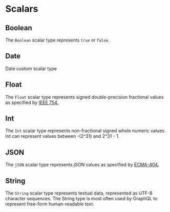 # Scalars

## Boolean
The `Boolean` scalar type represents `true` or `false`.

## Date
Date custom scalar type

## Float
The `Float` scalar type represents signed double-precision fractional values as specified by [IEEE 754.](https://en.wikipedia.org/wiki/IEEE_754)

## Int
The `Int` scalar type represents non-fractional signed whole numeric values. Int can represent values between -(2^31) and 2^31 - 1.

## JSON
The `jSON` scalar type represents jSON values as specified by [ECMA-404.](https://ecma-international.org/publications/files/ECMA-ST/ECMA-404.pdf)

## String
The `String` scalar type represents textual data, represented as UTF-8 character sequences. The String type is most often used by GraphQL to represent free-form human-readable text.